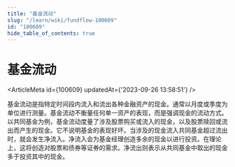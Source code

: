 ```yaml
---
title: "基金流动"
slug: "/learn/wiki/fundflow-100609"
id: "100609"
hide_table_of_contents: true
---
```



# 基金流动

<ArticleMeta id={100609} updatedAt={'2023-09-26 13:58:51'} />
<div className='border-solid border-b border-t-0 my-4 border-[var(--ifm-color-gray-300)]' />

基金流动是指特定时间段内流入和流出各种金融资产的现金。通常以月度或季度为单位进行测量。基金流动不衡量任何单一资产的表现，而是强调现金的流动方式。以共同基金为例，基金流动度量了涉及股票购买或流入的现金，以及股票赎回或流出而产生的现金。它不说明基金的表现好坏。当涉及的现金流入共同基金超过流出时，就会发生净流入。净流入会为基金经理创造多余的现金以进行投资。在理论上，这将创造对股票和债券等证券的需求。净流出则表示从共同基金中取出的现金多于投资其中的现金。
